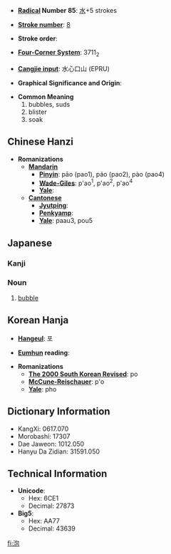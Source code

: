 * '''[[Wiktionary:Chinese radical index| Radical]] Number 85''': [[Wiktionary:Chinese radical index 水|水]]+5 strokes

* '''[[Wiktionary:Chinese total strokes index|Stroke number]]''': [[Wiktionary:Chinese total strokes index 8|8]]

* '''Stroke order''': 

* '''[[Wiktionary:Chinese four corner index|Four-Corner System]]''': 3711<sub>2</sub>

* '''[[Wiktionary:Chinese Cangjie index|Cangjie input]]''': 水心口山 (EPRU)

* '''Graphical Significance and Origin''': 

* '''Common Meaning'''
*#bubbles, suds
*# blister
*# soak

== Chinese Hanzi ==

* '''Romanizations'''
** '''[[Mandarin]]'''
*** '''[[Pinyin]]''': pāo (pao1), páo (pao2), pào (pao4)
*** '''[[Wade-Giles]]''': p'ao<sup>1</sup>, p'ao<sup>2</sup>, p'ao<sup>4</sup>
*** '''[[Yale]]''': 
** '''[[Cantonese]]'''
*** '''[[Jyutping]]''':
*** '''[[Penkyamp]]''': 
*** '''[[Yale]]''': paau3, pou5

==Japanese==
===Kanji===
{{kanji
|[[ほう]] ([[hō]])
|[[あわ]] ([[awa]])}}
===Noun===
{{janoun|[[あわ]]|[[awa]]}}
# [[bubble]]

== Korean Hanja ==

* '''[[Hangeul]]''': 포

* '''[[Eumhun]] reading''': 

* '''Romanizations'''
** '''[[The 2000 South Korean Revised Romanization|The 2000 South Korean Revised]]''': po
** '''[[McCune-Reischauer]]''': p'o
** '''[[Yale]]''': pho

== Dictionary Information ==

* KangXi: 0617.070
* Morobashi: 17307
* Dae Jaweon: 1012.050
* Hanyu Da Zidian: 31591.050

== Technical Information ==

* '''Unicode''':
** Hex: 6CE1
** Decimal: 27873
* '''Big5''':
** Hex: AA77
** Decimal: 43639

[[fi:泡]]